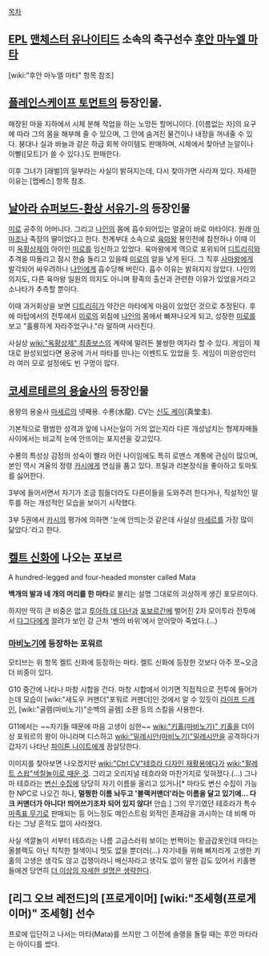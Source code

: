[[목차]]

== [[EPL]] [[맨체스터 유나이티드]] 소속의 축구선수 [[후안 마누엘 마타]] ==
[wiki:"후안 마누엘 마타" 항목 참조]


== [[플레인스케이프 토먼트]]의 등장인물. ==
매장된 마을 지하에서 시체 분해 작업을 하는 노망든 할머니이다. [이름없는 자]의 요구에 따라 그의 몸을 해부해 줄 수 있으며, 그 안에 숨겨진 물건이나 내장을 꺼내줄 수 있다. 붕대나 실과 바늘과 같은 하급 회복 아이템도 판매하며, 시체에서 찾아낸 눈알이나 이빨([모트]가 쓸 수 있다.)도 판매한다.

이후 그녀가 [래벌]의 일부라는 사실이 밝혀지는데, 다시 찾아가면 사라져 있다. 자세한 이유는 [멥베스] 항목 참조.


== [[날아라 슈퍼보드-환상 서유기-]]의 등장인물 ==
[[미로]] 공주의 어머니다. 그리고 [[나인]]의 몸에 흡수되어있는 얼굴이 바로 마타이다. 원래 [[아마조나]] 족장의 딸이었다고 한다. 천계부대 소속으로 [[육마왕]] 봉인전에 참전하나 이때 이미 [[옥황상제]]의 아이인 [[미로]]를 임신하고 있었다. 육마왕에게 역으로 포위되어 [[디트리히]]와 추격을 따돌리고 잠시 한숨 돌리고 있을때 [[미로]]의 알을 낳게 된다. 그 직후 [[사마왕]]에게 발각되어 싸우려하나 [[나인]]에게 흡수당해 버린다. 흡수 이유는 밝혀지지 않았다. 나인의 의지도, 다른 육마왕 일원의 의지도 아니며 황족의 출산과 관련한 이유가 있었을거라고 소나타가 추측할 뿐이다.

이때 과거회상을 보면 [[디트리히]]가 약간은 마타에게 마음이 있었던 것으로 추정된다. 후에 마탑에서의 전투에서 [[미로]]의 외침에 [[나인]]의 몸에서 빠져나오게 되고, 성장한 [[미로]]를 보고 "훌륭하게 자라주었구나."라 말하며 사라진다.

사실상 [[wiki:"옥황상제" 최종보스]]의 계략에 말려든 불쌍한 여자라 할 수 있다. 게임이 제대로 완성되었다면 용궁에 가서 마타를 만나는 이벤트도 있었을 듯. 게임이 미완성인터라 여러 모로 설정에도 빈 구멍이 많다. 

== [[코세르테르의 용술사]]의 등장인물 ==
용왕의 용술사 [[마세르]]의 넷째용. 수룡(水龍).
CV는 [[신도 케이]](真堂圭).

기본적으로 평범한 성격과 앞에 나서는일이 거의 없는지라 다른 개성넘치는 형제자매들 사이에서는 비교적 눈에 안뜨이는 포지션을 갖고있다.

수룡의 특성상 감정의 성숙이 빨라 어린 나이임에도 특히 로맨스 계통에 관심이 많으며, 본인 역시 겨울의 정령 [[카시]]에게 연심을 품고 있다.
프릴과 리본장식을 좋아하고 토마토를 싫어한다.

3부에 들어서면서 자기가 조금 힘들더라도 다른이들을 도와주려 한다거나, 직설적인 말투를 하는 개성적인 모습을 보이기 시작했다.

3부 5권에서 [[카시]]의 평가에 의하면 '눈에 안띄는것 같은데 사실상 [[마세르]]를 가장 많이 닮았다.'라고 한다.

== [[켈트 신화]]에 나오는 포보르 ==
A hundred-legged and four-headed monster called Mata

'''백개의 발과 네 개의 머리를 한 마타'''로 불리는 설명 그대로의 괴상하게 생긴 포모르이다.

하지만 딱히 큰 비중은 없고 [[투아하 데 다난]]과 [[포보르]]간에 벌어진 2차 모이투라 전투에서 [[다그다]]에게 끌려가 보인 강 근처 '벤의 바위'에서 얻어맞아 죽었다.(…)
=== [[마비노기]]에 등장하는 포워르 ===
모티브는 위 항목 켈트 신화에 등장하는 마타. 켈트 신화에 등장한 것보다 아주 쪼~오금 더 비중이 있다.  

G10 중간에 나타나 마창 시합을 건다. 마창 시합에서 이기면 직접적으로 전투에 들어가는데 모습이 [wiki:"새도우 커맨더"포워르 커맨더]인 것에서 알 수 있듯이 [[라이프 드레인]], [wiki:"골렘(마비노기)"순백의 골렘] 소환 등의 스킬을 사용한다.

G11에서는 ~~자기들 때문에 마음 고생이 심한~~ [[wiki:"키홀(마비노기)" 키홀]]을 더이상 포워르의 왕이 아니라며 디스하고 [[wiki:"밀레시안(마비노기)"밀레시안]]을 공격하다가 갑자기 나타난 [[파이톤 나이트]]에게 끔살당한다.

이미지를 찾아보면 나오겠지만 [[wiki:"Ctrl CV"테흐라 디자인 재활용]]에다가 [[wiki:"팔레트 스왑"색칠놀이로 때운 것]]. 그리고 오리지널 테흐라와 마찬가지로 잊혀졌다.(...) 그나마 테흐라는 [[변신 마스터리|변신 수집]]에 당당히 자기 이름을 올리고 있거나[* 마타도 변신 수집이 가능한 NPC로 나오긴 하나, '''멀쩡한 이름 놔두고 '블랙커맨더'라는 이름을 달고 있기에... 다크 커맨더가 아니다! 띄어쓰기조차 되어 있지 않다!''' 안습.] 그의 무기였던 테흐라가 특수 [[마족표 무기]]로 판매되는 등 어느정도 메인스트림 외적인 존재감을 과시하는 데 비해 마타는 그냥 흔적도 없이 사라졌다.

사실 색깔놀이 서부터 테흐라는 나름 고급스러워 보이는 번쩍이는 황금갑옷인데 마타는 올블랙도 아닌 칙칙한 철색이니 멋도 없을 뿐더러(...) 자기네들 위해 뼈저리게 고생한 키홀의 고생은 생각도 않고 겁쟁이라니 배신자라고 생각도 없이 말한 감도 있어서 키홀팬들에겐 당연히 [[더 이상의 자세한 설명은 생략한다]].

== [리그 오브 레전드]의 [프로게이머] [wiki:"조세형(프로게이머)" 조세형] 선수 ==

프로에 입단하고 나서는 마타(Mata)를 쓰지만 그 이전에 솔랭을 돌릴 때는 후안 마타라는 아이디를 썼다.
